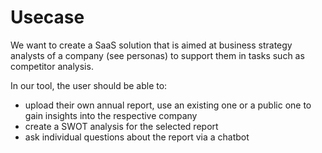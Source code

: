 # Usecase

We want to create a SaaS solution that is aimed at business strategy analysts of a company (see personas) to support them in tasks such as competitor analysis.

In our tool, the user should be able to:

* upload their own annual report, use an existing one or a public one to gain insights into the respective company
* create a SWOT analysis for the selected report
* ask individual questions about the report via a chatbot